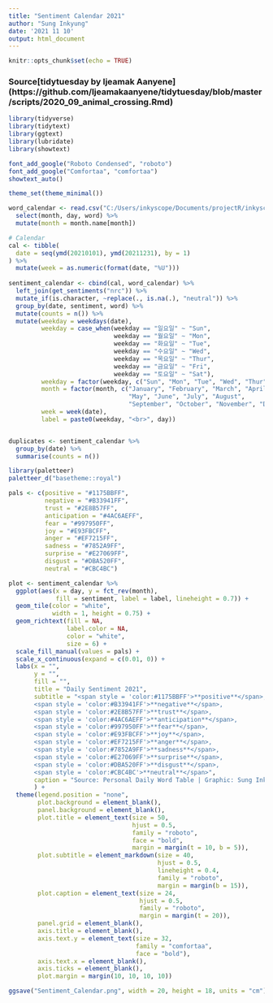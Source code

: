 ```yaml
---
title: "Sentiment Calendar 2021"
author: "Sung Inkyung"
date: '2021 11 10'
output: html_document
---
```


```r
knitr::opts_chunk$set(echo = TRUE)
```
### Source[tidytuesday by Ijeamak Aanyene] (https://github.com/Ijeamakaanyene/tidytuesday/blob/master/scripts/2020_09_animal_crossing.Rmd)
```r
library(tidyverse)
library(tidytext)
library(ggtext)
library(lubridate)
library(showtext)

font_add_google("Roboto Condensed", "roboto")
font_add_google("Comfortaa", "comfortaa")
showtext_auto()

theme_set(theme_minimal())
```


```r
word_calendar <- read.csv("C:/Users/inkyscope/Documents/projectR/inkyscroll/data/wordcalendar_2021.csv") %>% 
  select(month, day, word) %>% 
  mutate(month = month.name[month])
```


```r
# Calendar
cal <- tibble(
  date = seq(ymd(20210101), ymd(20211231), by = 1)
) %>% 
  mutate(week = as.numeric(format(date, "%U"))) 
  
sentiment_calendar <- cbind(cal, word_calendar) %>% 
  left_join(get_sentiments("nrc")) %>%
  mutate_if(is.character, ~replace(., is.na(.), "neutral")) %>% 
  group_by(date, sentiment, word) %>% 
  mutate(counts = n()) %>% 
  mutate(weekday = weekdays(date),
         weekday = case_when(weekday == "일요일" ~ "Sun",
                             weekday == "월요일" ~ "Mon",
                             weekday == "화요일" ~ "Tue",
                             weekday == "수요일" ~ "Wed",
                             weekday == "목요일" ~ "Thur",
                             weekday == "금요일" ~ "Fri",
                             weekday == "토요일" ~ "Sat"),
         weekday = factor(weekday, c("Sun", "Mon", "Tue", "Wed", "Thur", "Fri", "Sat")),
         month = factor(month, c("January", "February", "March", "April",
                                 "May", "June", "July", "August",
                                 "September", "October", "November", "December")),
         week = week(date),
         label = paste0(weekday, "<br>", day))


duplicates <- sentiment_calendar %>% 
  group_by(date) %>% 
  summarise(counts = n())

```

```r
library(paletteer)
paletteer_d("basetheme::royal")
```

```r
pals <- c(positive = "#1175BBFF",
          negative = "#B33941FF",
          trust = "#2E8B57FF", 
          anticipation = "#4AC6AEFF",
          fear = "#997950FF",
          joy = "#E93FBCFF",
          anger = "#EF7215FF",
          sadness = "#7852A9FF",
          surprise = "#E27069FF",
          disgust = "#DBA520FF",
          neutral = "#CBC4BC")

plot <- sentiment_calendar %>% 
  ggplot(aes(x = day, y = fct_rev(month),
             fill = sentiment, label = label, lineheight = 0.7)) +
  geom_tile(color = "white", 
            width = 1, height = 0.75) +
  geom_richtext(fill = NA,
                label.color = NA,
                color = "white",
                size = 6) +
  scale_fill_manual(values = pals) +
  scale_x_continuous(expand = c(0.01, 0)) +
  labs(x = "",
       y = "",
       fill = "",
       title = "Daily Sentiment 2021",
       subtitle = "<span style = 'color:#1175BBFF'>**positive**</span>,
       <span style = 'color:#B33941FF'>**negative**</span>,
       <span style = 'color:#2E8B57FF'>**trust**</span>,
       <span style = 'color:#4AC6AEFF'>**anticipation**</span>,
       <span style = 'color:#997950FF'>**fear**</span>,
       <span style = 'color:#E93FBCFF'>**joy**</span>,
       <span style = 'color:#EF7215FF'>**anger**</span>,
       <span style = 'color:#7852A9FF'>**sadness**</span>,
       <span style = 'color:#E27069FF'>**surprise**</span>,
       <span style = 'color:#DBA520FF'>**disgust**</span>,
       <span style = 'color:#CBC4BC'>**neutral**</span>",
       caption = "Source: Personal Daily Word Table | Graphic: Sung Inkyung"
       ) +
  theme(legend.position = "none",
        plot.background = element_blank(),
        panel.background = element_blank(),
        plot.title = element_text(size = 50, 
                                  hjust = 0.5,
                                  family = "roboto",
                                  face = "bold",
                                  margin = margin(t = 10, b = 5)),
        plot.subtitle = element_markdown(size = 40,
                                         hjust = 0.5,
                                         lineheight = 0.4,
                                         family = "roboto",
                                         margin = margin(b = 15)),
        plot.caption = element_text(size = 24,
                                    hjust = 0.5,
                                    family = "roboto",
                                    margin = margin(t = 20)),
        panel.grid = element_blank(),
        axis.title = element_blank(),
        axis.text.y = element_text(size = 32, 
                                   family = "comfortaa",
                                   face = "bold"),
        axis.text.x = element_blank(),
        axis.ticks = element_blank(),
        plot.margin = margin(10, 10, 10, 10))

ggsave("Sentiment_Calendar.png", width = 20, height = 18, units = "cm")

```

